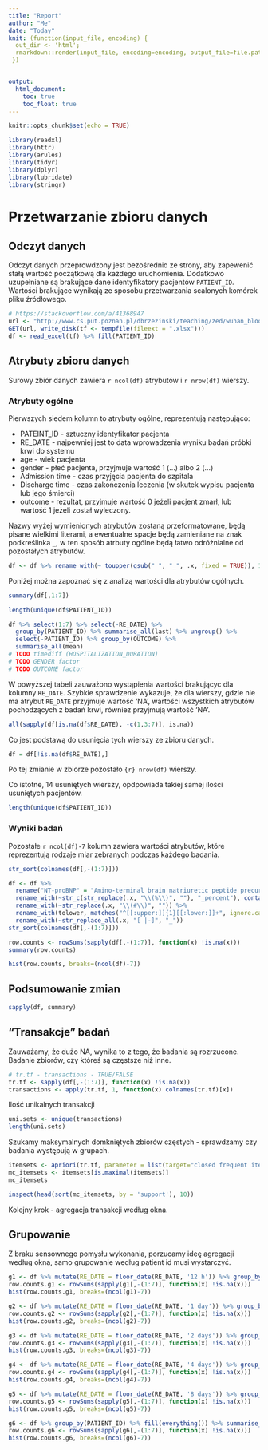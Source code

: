 ```yaml
---
title: "Report"
author: "Me"
date: "Today"
knit: (function(input_file, encoding) {
  out_dir <- 'html';
  rmarkdown::render(input_file, encoding=encoding, output_file=file.path(dirname(input_file), out_dir, 'index.html'))
 })


output:
  html_document:
    toc: true
    toc_float: true
---
```


```r
knitr::opts_chunk$set(echo = TRUE)
```

```r
library(readxl)
library(httr)
library(arules)
library(tidyr)
library(dplyr)
library(lubridate)
library(stringr)
```
# Przetwarzanie zbioru danych
## Odczyt danych
Odczyt danych przeprowdzony jest bezośrednio ze strony, aby zapewenić stałą wartość początkową dla każdego uruchomienia.
Dodatkowo uzupełniane są brakujące dane identyfikatory pacjentów ```PATIENT_ID```. Wartości brakujące wynikają ze sposobu przetwarzania scalonych komórek pliku źródłowego.
```r
# https://stackoverflow.com/a/41368947
url <- "http://www.cs.put.poznan.pl/dbrzezinski/teaching/zed/wuhan_blood_sample_data_Jan_Feb_2020.xlsx"
GET(url, write_disk(tf <- tempfile(fileext = ".xlsx")))
df <- read_excel(tf) %>% fill(PATIENT_ID)
```

## Atrybuty zbioru danych
Surowy zbiór danych zawiera `r ncol(df)` atrybutów i `r nrow(df)` wierszy.  

### Atrybuty ogólne
Pierwszych siedem kolumn to atrybuty ogólne, reprezentują następująco:
  
* PATEINT_ID - sztuczny identyfikator pacjenta
* RE_DATE - najpewniej jest to data wprowadzenia wyniku badań próbki krwi do systemu
* age - wiek pacjenta
* gender - płeć pacjenta, przyjmuje wartość 1 (...) albo 2 (...)
* Admission time - czas przyjęcia pacjenta do szpitala
* Discharge time - czas zakończenia leczenia (w skutek wypisu pacjenta lub jego śmierci)
* outcome - rezultat, przyjmuje wartość 0 jeżeli pacjent zmarł, lub wartość 1 jeżeli został wyleczony.

Nazwy wyżej wymienionych atrybutów zostaną przeformatowane, będą pisane wielkimi literami, a ewentualne spacje będą zamieniane na znak podkreślinka `_`, w ten sposób atrbuty ogólne będą łatwo odróżnialne od pozostałych atrybutów.

```r
df <- df %>% rename_with(~ toupper(gsub(" ", "_", .x, fixed = TRUE)), 1:7)
```

Poniżej można zapoznać się z analizą wartości dla atrybutów ogólnych.

```r
summary(df[,1:7])
```
```r
length(unique(df$PATIENT_ID))
```
```r
df %>% select(1:7) %>% select(-RE_DATE) %>% 
  group_by(PATIENT_ID) %>% summarise_all(last) %>% ungroup() %>% 
  select(-PATIENT_ID) %>% group_by(OUTCOME) %>% 
  summarise_all(mean)
# TODO timediff (HOSPITALIZATION_DURATION)
# TODO GENDER factor
# TODO OUTCOME factor
```


W powyższej tabeli zauważono wystąpienia wartości brakującyc dla kolumny `RE_DATE`. 
Szybkie sprawdzenie wykazuje, że dla wierszy, gdzie nie ma atrybut `RE_DATE` przyjmuje wartość 'NA', wartości wszystkich atrybutów pochodzących z badań krwi, równiez przyjmują wartość 'NA'.
```r
all(sapply(df[is.na(df$RE_DATE), -c(1,3:7)], is.na))
```
Co jest podstawą do usunięcia tych wierszy ze zbioru danych.
```r
df = df[!is.na(df$RE_DATE),]
```
Po tej zmianie w zbiorze pozostało `{r} nrow(df)` wierszy.

Co istotne, 14 usuniętych wierszy, opdpowiada takiej samej ilości usuniętych pacjentów.
```r
length(unique(df$PATIENT_ID))
```

### Wyniki badań
Pozostałe `r ncol(df)-7` kolumn zawiera wartości atrybutów, które reprezentują rodzaje miar zebranych podczas każdego badania.

```r
str_sort(colnames(df[,-(1:7)]))
```
```r
df <- df %>%
  rename("NT-proBNP" = "Amino-terminal brain natriuretic peptide precursor(NT-proBNP)") %>%
  rename_with(~str_c(str_replace(.x, "\\(%\\)", ""), "_percent"), contains("(%)")) %>%
  rename_with(~str_replace(.x, "\\(#\\)", "")) %>%
  rename_with(tolower, matches("^[[:upper:]]{1}[[:lower:]]+", ignore.case = FALSE)) %>%
  rename_with(~str_replace_all(.x, "[ |-]", "_"))
str_sort(colnames(df[,-(1:7)]))
```


```r
row.counts <- rowSums(sapply(df[,-(1:7)], function(x) !is.na(x)))
summary(row.counts)
```

```r
hist(row.counts, breaks=(ncol(df)-7))
```




## Podsumowanie zmian
```r
sapply(df, summary)
```


## "Transakcje" badań
Zauważamy, że dużo NA, wynika to z tego, że badania są rozrzucone.
Badanie zbiorów, czy któreś są częstsze niż inne.
```r
# tr.tf - transactions - TRUE/FALSE
tr.tf <- sapply(df[,-(1:7)], function(x) !is.na(x))
transactions <- apply(tr.tf, 1, function(x) colnames(tr.tf)[x])
```

Ilość unikalnych transakcji
```r
uni.sets <- unique(transactions)
length(uni.sets)
```

Szukamy maksymalnych domkniętych zbiorów częstych - sprawdzamy czy badania występują w grupach.

```r
itemsets <- apriori(tr.tf, parameter = list(target="closed frequent itemsets", support=.05, minlen=1, maxlen=30, maxtime=60))
mc_itemsets <- itemsets[is.maximal(itemsets)]
mc_itemsets
```

```r
inspect(head(sort(mc_itemsets, by = 'support'), 10))
```

Kolejny krok - agregacja transakcji według okna. 

## Grupowanie
Z braku sensownego pomysłu wykonania, porzucamy ideę agregacji według okna, samo grupowanie według patient id musi wystarczyć.
```r
g1 <- df %>% mutate(RE_DATE = floor_date(RE_DATE, '12 h')) %>% group_by(PATIENT_ID, RE_DATE) %>% fill(everything()) %>% summarise_all(last) %>% ungroup()
row.counts.g1 <- rowSums(sapply(g1[,-(1:7)], function(x) !is.na(x)))
hist(row.counts.g1, breaks=(ncol(g1)-7))

```

```r
g2 <- df %>% mutate(RE_DATE = floor_date(RE_DATE, '1 day')) %>% group_by(PATIENT_ID, RE_DATE) %>% fill(everything()) %>% summarise_all(last) %>% ungroup()
row.counts.g2 <- rowSums(sapply(g2[,-(1:7)], function(x) !is.na(x)))
hist(row.counts.g2, breaks=(ncol(g2)-7))

```

```r
g3 <- df %>% mutate(RE_DATE = floor_date(RE_DATE, '2 days')) %>% group_by(PATIENT_ID, RE_DATE) %>% fill(everything()) %>% summarise_all(last) %>% ungroup()
row.counts.g3 <- rowSums(sapply(g3[,-(1:7)], function(x) !is.na(x)))
hist(row.counts.g3, breaks=(ncol(g3)-7))

```

```r
g4 <- df %>% mutate(RE_DATE = floor_date(RE_DATE, '4 days')) %>% group_by(PATIENT_ID, RE_DATE) %>% fill(everything()) %>% summarise_all(last) %>% ungroup()
row.counts.g4 <- rowSums(sapply(g4[,-(1:7)], function(x) !is.na(x)))
hist(row.counts.g4, breaks=(ncol(g4)-7))

```

```r
g5 <- df %>% mutate(RE_DATE = floor_date(RE_DATE, '8 days')) %>% group_by(PATIENT_ID, RE_DATE) %>% fill(everything()) %>% summarise_all(last) %>% ungroup()
row.counts.g5 <- rowSums(sapply(g5[,-(1:7)], function(x) !is.na(x)))
hist(row.counts.g5, breaks=(ncol(g5)-7))

```

```r
g6 <- df %>% group_by(PATIENT_ID) %>% fill(everything()) %>% summarise_all(last) %>% ungroup()
row.counts.g6 <- rowSums(sapply(g6[,-(1:7)], function(x) !is.na(x)))
hist(row.counts.g6, breaks=(ncol(g6)-7))

```